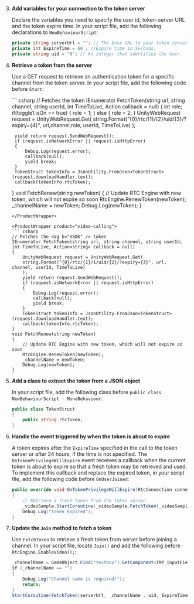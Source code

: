 
3. **Add variables for your connection to the token server**

    Declare the variables you need to specify the user id, token-server URL and the token expire time. In your script file, add the following declarations to `NewBehaviourScript`:

    ``` csharp
    private string serverUrl = ""; // The base URL to your token server. For example, https://agora-token-service-production-92ff.up.railway.app"
    private int ExpireTime = 60 ; //Expire time in Seconds.
    private string uid = "0"; // An integer that identifies the user.
    ```

4. **Retrieve a token from the server**

    Use a GET request to retrieve an authentication token for a specific channel from the token server. In your script file, add the following code before `Start`:

    <ProductWrapper product="interactive-live-streaming">
    ``` csharp
    // Fetches the <Vg k="VSDK" /> token
    IEnumerator FetchToken(string url, string channel, string userId, int TimeToLive, Action<string> callback = null)
    {
        int role;
        if(toggle1.isOn == true)
        {
            role = 1;
        }
        else
        {
            role = 2;
        }
        UnityWebRequest request = UnityWebRequest.Get(
        string.Format("{0}/rtc/{1}/{2}/uid/{3}/?expiry={4}", url,channel,role, userId, TimeToLive)
        );

        yield return request.SendWebRequest();
        if (request.isNetworkError || request.isHttpError)
        {
            Debug.Log(request.error);
            callback(null);
            yield break;
        }
        TokenStruct tokenInfo = JsonUtility.FromJson<TokenStruct>(request.downloadHandler.text);
        callback(tokenInfo.rtcToken);
    }
    void FetchRenew(string newToken)
    {
        // Update RTC Engine with new token, which will not expire so soon
        RtcEngine.RenewToken(newToken);
        _channelName = newToken;
        Debug.Log(newToken);
    }
    ```
    </ProductWrapper>

    <ProductWrapper product="video-calling">
    ``` csharp
    // Fetches the <Vg k="VSDK" /> token
    IEnumerator FetchToken(string url, string channel, string userId, int TimeToLive, Action<string> callback = null)
    {
        UnityWebRequest request = UnityWebRequest.Get(
        string.Format("{0}/rtc/{1}/1/uid/{2}/?expiry={3}", url, channel, userId, TimeToLive)
        );
        yield return request.SendWebRequest();
        if (request.isNetworkError || request.isHttpError)
        {
            Debug.Log(request.error);
            callback(null);
            yield break;
        }
        TokenStruct tokenInfo = JsonUtility.FromJson<TokenStruct>(request.downloadHandler.text);
        callback(tokenInfo.rtcToken);
    }
    void FetchRenew(string newToken)
    {
        // Update RTC Engine with new token, which will not expire so soon
        RtcEngine.RenewToken(newToken);
        _channelName = newToken;
        Debug.Log(newToken);
    }
    ```
    </ProductWrapper>

5. **Add a class to extract the token from a JSON object**

    In your script file, add the following class before `public class NewBehaviourScript : MonoBehaviour`:

    ``` csharp
    public class TokenStruct
    {
        public string rtcToken;
    }
    ```

6. **Handle the event triggered by <Vg k="AGORA_BACKEND" /> when the token is about to expire**

    A token expires after the `ExpireTime` specified in the call to the token server or after 24 hours, if the time is not specified. The `OnTokenPrivilegeWillExpire` event receives a callback when the current token is about to expire so that a fresh token may be retrieved and used. To implement this callback and replace the expired token, in your script file, add the following code before `OnUserJoined`:

    ``` csharp
    public override void OnTokenPrivilegeWillExpire(RtcConnection connection, string token)
    {
        // Retrieve a fresh token from the token server.
        _videoSample.StartCoroutine(_videoSample.FetchToken(_videoSample.serverUrl, _videoSample._channelName , _videoSample.uid, _videoSample.ExpireTime, _videoSample.FetchRenew));
        Debug.Log("Token Expired");
    }
    ```

7. **Update the `Join` method to fetch a token**

    Use `FetchToken` to retrieve a fresh token from server before joining a channel. In your script file, locate `Join()` and add the following before `RtcEngine.EnableVideo();`:

    ``` csharp
    _channelName = GameObject.Find("textbox").GetComponent<TMP_InputField>().text;
    if (_channelName == "")
    {
        Debug.Log("Channel name is required!");
        return;
    }
    StartCoroutine(FetchToken(serverUrl, _channelName , uid, ExpireTime, this.FetchRenew));
    ```

